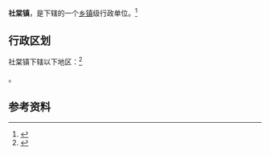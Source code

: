 {{中国乡级行政区
|景观照片文件名 = Shetang Station.JPG
|景观照片描述 = [[陇海铁路|陇海铁路]][[社棠站|社棠站]]
|汉语拼音 = 
|其他语言 = 
|其他语言名称 = 
|旧称 = 
|地名出处 = 
|位置图文件名 = 
|位置图描述 = 
|自定义图片= 
|建置时间 = 
|政府驻地 = 
|毗邻 = 
|总面积 = 
|总人口 = 
|总人口年份 = 
|户籍人口 = 
|户籍人口年份 = 
|常住人口 = 
|常住人口年份 = 
|人口密度 = 
|GDP = 
|GDP年份 = 
|邮政编码 = 
|电话区号 = 938
|官方网站 = 
|网站名称 = 
|62/05/03/100/000}}

'''社棠镇'''，是{{PRC admin/fullname|62/05/03/100/000|3}}下辖的一个[[乡镇|乡镇]]级行政单位。<ref>{{PRC admin/ref sgc|{{PRC admin/parent|62/05/03/100/000}}}}</ref>

== 行政区划 ==

社棠镇下辖以下地区：<ref>{{PRC admin/ref sgc|62/05/03/100/000}}</ref>

{{PRC admin/children|62/05/03/100/000}}。

== 参考资料 ==

{{reflist}}

{{行政区划小作品}}
{{PRC admin/navcat|62/05/03/100/000}}